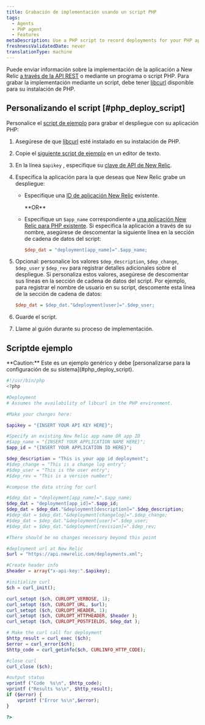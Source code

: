 ```yaml
---
title: Grabación de implementación usando un script PHP
tags:
  - Agents
  - PHP agent
  - Features
metaDescription: Use a PHP script to record deployments for your PHP app.
freshnessValidatedDate: never
translationType: machine
---
```


Puede enviar información sobre la implementación de la aplicación a New Relic [a través de la API REST](/docs/apm/new-relic-apm/maintenance/recording-deployments) o mediante un programa o script PHP. Para grabar la implementación mediante un script, debe tener [libcurl](http://curl.haxx.se/libcurl/php/) disponible para su instalación de PHP.

## Personalizando el script [#php_deploy_script]

Personalice el [script de ejemplo](#example-script) para grabar el despliegue con su aplicación PHP:

1. Asegúrese de que [libcurl](http://curl.haxx.se/libcurl/php/) esté instalado en su instalación de PHP.

2. Copie el [siguiente script de ejemplo](#example-script) en un editor de texto.

3. En la línea `$apikey` , especifique su [clave de API de New Relic](/docs/apis/rest-api-v2/requirements/rest-api-key).

4. Especifica la aplicación para la que deseas que New Relic grabe un despliegue:

   * Especifique una [ID de aplicación New Relic](/docs/apm/apis/application-examples-v2/listing-your-app-id-metric-data-api-v2#view_single_app_id) existente.

     <DoNotTranslate>
       **OR**
     </DoNotTranslate>

   * Especifique un `$app_name` correspondiente a [una aplicación New Relic para PHP existente](/docs/agents/php-agent/configuration/php-agent-newrelicini-settings#inivar-appname). Si especifica la aplicación a través de su nombre, asegúrese de descomentar la siguiente línea en la sección de cadena de datos del script:

     ```ini
     $dep_dat = "deployment[app_name]=".$app_name;
     ```

5. Opcional: personalice los valores `$dep_description`, `$dep_change`, `$dep_user` y `$dep_rev` para registrar detalles adicionales sobre el despliegue. Si personaliza estos valores, asegúrese de descomentar sus líneas en la sección de cadena de datos del script. Por ejemplo, para registrar el nombre de usuario en su script, descomente esta línea de la sección de cadena de datos:

   ```ini
   $dep_dat = $dep_dat."&deployment[user]=".$dep_user;
   ```

6. Guarde el script.

7. Llame al guión durante su proceso de implementación.

## Scriptde ejemplo

<Callout variant="caution">
  <DoNotTranslate>**Caution:**</DoNotTranslate> Este es un ejemplo genérico y debe [personalizarse para la configuración de su sistema](#php_deploy_script).
</Callout>

```php
#!/usr/bin/php
<?php

#Deployment
# Assumes the availability of libcurl in the PHP environment.

#Make your changes here:

$apikey = "{INSERT YOUR API KEY HERE}";

#Specify an existing New Relic app name OR app ID
#$app_name = "{INSERT YOUR APPLICATION NAME HERE}";
$app_id = "{INSERT YOUR APPLICATION ID HERE}";

$dep_description = "This is your app id deployment";
#$dep_change = "This is a change log entry";
#$dep_user = "This is the user entry";
#$dep_rev = "This is a version number";

#compose the data string for curl

#$dep_dat = "deployment[app_name]=".$app_name;
$dep_dat = "deployment[app_id]=".$app_id;
$dep_dat = $dep_dat."&deployment[description]=".$dep_description;
#$dep_dat = $dep_dat."&deployment[changelog]=".$dep_change;
#$dep_dat = $dep_dat."&deployment[user]=".$dep_user;
#$dep_dat = $dep_dat."&deployment[revision]=".$dep_rev;

#There should be no changes necessary beyond this point

#deployment url at New Relic
$url = "https://api.newrelic.com/deployments.xml";

#Create header info
$header = array("x-api-key:".$apikey);

#initialize curl 
$ch = curl_init();

curl_setopt ($ch, CURLOPT_VERBOSE, 1);
curl_setopt ($ch, CURLOPT_URL, $url);
curl_setopt ($ch, CURLOPT_HEADER, 1);
curl_setopt ($ch, CURLOPT_HTTPHEADER, $header );
curl_setopt ($ch, CURLOPT_POSTFIELDS, $dep_dat );

# Make the curl call for deployment
$http_result = curl_exec ($ch);
$error = curl_error($ch);
$http_code = curl_getinfo($ch, CURLINFO_HTTP_CODE);

#close curl 
curl_close ($ch);

#output status 
vprintf ("Code  %s\n", $http_code);
vprintf ("Results %s\n", $http_result);
if ($error) {
    vprintf ("Error %s\n",$error);
}

?>
```